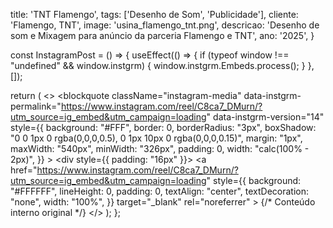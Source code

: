   title: 'TNT Flamengo',
  tags: ['Desenho de Som', 'Publicidade'],
  cliente: 'Flamengo, TNT',
  image: 'usina_flamengo_tnt.png',
  descricao: 'Desenho de som e Mixagem para anúncio da parceria Flamengo e TNT',
  ano: '2025',
}


const InstagramPost = () => {
  useEffect(() => {
    if (typeof window !== "undefined" && window.instgrm) {
      window.instgrm.Embeds.process();
    }
  }, []);

  return (
    <>
      <blockquote
        className="instagram-media"
        data-instgrm-permalink="https://www.instagram.com/reel/C8ca7_DMurn/?utm_source=ig_embed&utm_campaign=loading"
        data-instgrm-version="14"
        style={{
          background: "#FFF",
          border: 0,
          borderRadius: "3px",
          boxShadow:
            "0 0 1px 0 rgba(0,0,0,0.5), 0 1px 10px 0 rgba(0,0,0,0.15)",
          margin: "1px",
          maxWidth: "540px",
          minWidth: "326px",
          padding: 0,
          width: "calc(100% - 2px)",
        }}
      >
        <div style={{ padding: "16px" }}>
          <a
            href="https://www.instagram.com/reel/C8ca7_DMurn/?utm_source=ig_embed&utm_campaign=loading"
            style={{
              background: "#FFFFFF",
              lineHeight: 0,
              padding: 0,
              textAlign: "center",
              textDecoration: "none",
              width: "100%",
            }}
            target="_blank"
            rel="noreferrer"
          >
            {/* Conteúdo interno original */}
          </a>
        </div>
      </blockquote>
      <script async src="//www.instagram.com/embed.js"></script>
    </>
  );
};

